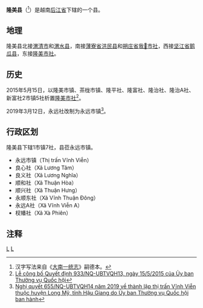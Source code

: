 {{Infobox Settlement
|name                   = 隆美县
|settlement_type        = 县
|official_name          = 
|other_name             = 
|native_name            = {{lang|vi|Huyện Long Mỹ}}
|nickname               = 
|motto                  = 
|image_skyline          = Thị trấn Vĩnh Viễn - Long Mỹ.png
|imagesize              = 
|image_caption          = 
|image_flag             = 
|flag_size              = 
|image_seal             = 
|seal_size              = 
|image_shield           = 
|shield_size            = 
|image_blank_emblem     = 
|blank_emblem_size      = 
|image_map              = {{Infobox mapframe|frame-width=250|zoom=10}}
|mapsize                = 
|map_caption            = 
|image_map1             = 
|mapsize1               = 
|map_caption1           = 
|pushpin_map            = Vietnam
|pushpin_label_position = bottom
|pushpin_map_caption    = 
|pushpin_map1           = 
|pushpin_label_position1= 
|pushpin_map_caption1   = 
|subdivision_type       = 国家
|subdivision_name       = {{flag|Vietnam}}
|subdivision_type1      = [[越南行政区划|省]]
|subdivision_name1      = [[后江省|后江省]]
|subdivision_type2      = 行政区划
|subdivision_name2      = 1市镇7社
|subdivision_type3      = 
|subdivision_name3      = 
|seat_type              = 县莅
|seat                   = {{link-vi|永远市镇|Vĩnh Viễn}}
|government_type        = 
|leader_title           = 
|leader_name            = 
|leader_title1          = 
|leader_name1           = 
|established_title      = 
|established_date       = 
|area_magnitude         = 
|unit_pref              = 
|area_footnotes         = 
|area_total_km2         = 259.92
|area_land_km2          = 
|area_water_km2         = 
|area_water_percent     = 
|area_urban_km2         = 
|area_metro_km2         = 
|population_as_of       = 2019年
|population_footnotes   = 
|population_note        = 
|population_total       = 84089
|population_density_km2 = auto
|population_metro             = 
|population_density_metro_km2 = 
|population_urban             = 
|population_density_urban_km2 = 
|timezone               = [[越南标准时间|越南标准时间]]
|utc_offset             = +7
|elevation_footnotes    = 
|elevation_m            = 
|coor_type              = 
|coordinates            = 
|postal_code_type       = 
|postal_code            = 
|area_code              = 
|website                = [http://longmy.haugiang.gov.vn 隆美县电子信息门户网站]
|footnotes              = 
}}
'''隆美县'''（{{vie|v='''Huyện Long Mỹ'''|hn=縣隆美}}<ref>汉字写法来自《[[大南一统志|大南一统志]]》嗣德本。</ref>）是越南[[后江省|后江省]]下辖的一个县。

==地理==
隆美县北接[[渭清市|渭清市]]和[[渭水县|渭水县]]，南接[[薄寮省|薄寮省]][[洪民县|洪民县]]和[[朔庄省|朔庄省]][[我𠄼市社|我𠄼市社]]，西接[[坚江省|坚江省]][[鹅瓜县|鹅瓜县]]，东接[[隆美市社|隆美市社]]。

==历史==
2015年5月15日，以隆美市镇、茶栊市镇、隆平社、隆富社、隆治社、隆治A社、新富社2市镇5社析置[[隆美市社|隆美市社]]<ref>[http://tinhuyhaugiang.org.vn/?tabid=1133&ndid=667 Lễ công bố Quyết định 933/NQ-UBTVQH13, ngày 15/5/2015 của Ủy ban Thường vụ Quốc hội]</ref>。

2019年3月12日，永远社改制为永远市镇<ref>[https://thuvienphapluat.vn/van-ban/Bo-may-hanh-chinh/Nghi-quyet-655-NQ-UBTVQH14-2019-thanh-lap-thi-tran-Vinh-Vien-thuoc-huyen-Long-My-Hau-Giang-410089.aspx Nghị quyết 655/NQ-UBTVQH14 năm 2019 về thành lập thị trấn Vĩnh Viễn thuộc huyện Long Mỹ, tỉnh Hậu Giang do Ủy ban Thường vụ Quốc hội ban hành]</ref>。

==行政区划==
隆美县下辖1市镇7社，县莅永远市镇。
*永远市镇（Thị trấn Vĩnh Viễn）
*良心社（Xã Lương Tâm）
*良义社（Xã Lương Nghĩa）
*顺和社（Xã Thuận Hòa）
*顺兴社（Xã Thuận Hưng）
*永顺东社（Xã Vĩnh Thuận Đông）
*永远A社（Xã Vĩnh Viễn A）
*杈幡社（Xã Xà Phiên）

==注释==
{{reflist}}

{{后江省行政区划}}
{{越南九龙江三角洲之县市镇区域划分}}

[[Category:越南县份|L]]
[[Category:后江省|L]]
